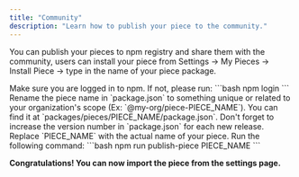 ```yaml
---
title: "Community"
description: "Learn how to publish your piece to the community."
---
```


You can publish your pieces to npm registry and share them with the community, users can install your piece from Settings -> My Pieces -> Install Piece -> type in the name of your piece package.

<Steps>
  <Step title="Login to npm">
    Make sure you are logged in to npm. If not, please run:
    ```bash
    npm login
    ```
  </Step>
  <Step title="Rename Piece">
    Rename the piece name in `package.json` to something unique or related to your organization's scope (Ex: `@my-org/piece-PIECE_NAME`). You can find it at `packages/pieces/PIECE_NAME/package.json`.
    <Tip>
    Don't forget to increase the version number in `package.json` for each new release.
    </Tip>
  </Step>
  <Step title="Publish">
    <Tip>
    Replace `PIECE_NAME` with the actual name of your piece.
    </Tip>
    Run the following command:
    ```bash
    npm run publish-piece PIECE_NAME
    ```
  </Step>
</Steps>

**Congratulations! You can now import the piece from the settings page.**
